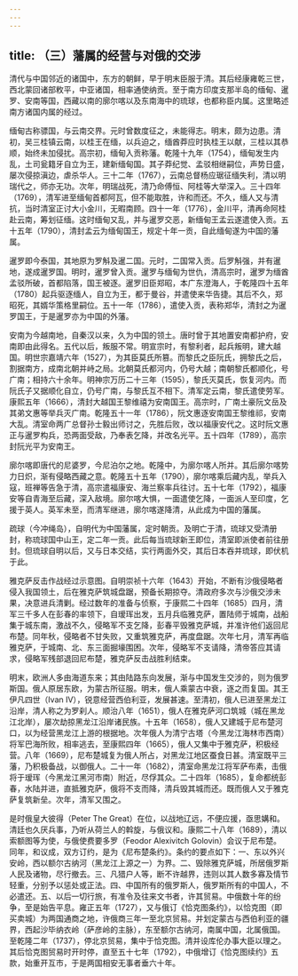 ```yaml
---
---
---
```

title: （三）藩属的经营与对俄的交涉
---



清代与中国邻近的诸国中，东方的朝鲜，早于明末臣服于清。其后经康雍乾三世，西北蒙回诸部敉平，中亚诸国，相率通使纳贡。至于南方印度支那半岛的缅甸、暹罗、安南等国，西藏以南的廓尔喀以及东南海中的琉球，也都称臣内属。这里略述南方诸国内属的经过。

缅甸古称骠国，与云南交界。元时曾数度征之，未能得志。明末，颇为边患。清初，吴三桂镇云南，以桂王在缅，以兵迫之，缅酋莽应时执桂王以献，三桂以其恭顺，始终未加侵扰。高宗初，缅甸入贡称藩。乾隆十九年（1754），缅甸发生内乱，土司瓮籍牙自立为王，建新缅甸国。其子莽纪觉、孟驳相继嗣位，声势日盛，屡次侵掠滇边，虐杀华人。三十二年（1767），云南总督杨应琚征缅失利，清以明瑞代之，师亦无功。次年，明瑞战死，清乃命傅恒、阿桂等大举深入。三十四年（1769），清军进至缅甸首都阿瓦，但不能取胜，许和而还。不久，缅人又与清抗，当时清室正讨大小金川，无暇南顾。四十一年（1776），金川平，清再命阿桂赴云南，筹划征缅。这时缅甸又乱，并与暹罗交恶，新缅甸王孟云遂遣使入贡。五十五年（1790），清封孟云为缅甸国王，规定十年一贡，自此缅甸遂为中国的藩属。

暹罗即今泰国，其地原为罗斛及暹二国。元时，二国常入贡。后罗斛强，并有暹地，遂成暹罗国。明时，暹罗曾入贡。暹罗与缅甸为世仇，清高宗时，暹罗为缅酋孟驳所破，首都陷落，国王被逐。暹罗旧臣郑昭，本广东澄海人，于乾隆四十五年（1780）起兵驱逐缅人，自立为王，都于曼谷，并遣使来华告捷。其后不久，郑昭死，其婿华策格里嗣位。五十一年（1786），遣使入贡，表称郑华，清封之为暹罗国王，于是暹罗亦为中国的外藩。

安南为今越南地，自秦汉以来，久为中国的领土。唐时曾于其地置安南都护府，安南即由此得名。五代以后，叛服不常。明宣宗时，有黎利者，起兵叛明，建大越国。明世宗嘉靖六年（1527），为其臣莫氏所篡。而黎氏之臣阮氏，拥黎氏之后，割据南方，成南北朝并峙之局。北朝莫氏都河内，仍号大越；南朝黎氏都顺化，号广南；相持六十余年。明神宗万历二十三年（1595），黎氏灭莫氏，恢复河内。而阮氏子又据顺化自立，仍号广南，与黎氏互不相下。清军定云南，黎氏遣使劳军。康熙五年（1666），清封大越国王黎维禧为安南国王。高宗时，广南土豪阮文岳及其弟文惠等举兵灭广南。乾隆五十一年（1786），阮文惠逐安南国王黎维祁，安南大乱。清室命两广总督孙士毅出师讨之，先胜后败，改以福康安代之。这时阮文惠正与暹罗构兵，恐两面受敌，乃奉表乞降，并改名光平。五十四年（1789），高宗封阮光平为安南王。

廓尔喀即唐代的尼婆罗，今尼泊尔之地。乾隆中，为廓尔喀人所并。其后廓尔喀势力日炽，渐有侵略西藏之意。乾隆五十五年（1790），廓尔喀乘后藏内乱，举兵入寇，班禅等告急于清，高宗遣福康安、海兰察率兵往讨。五十七年（1792），福康安等自青海至后藏，深入敌境。廓尔喀大惧，一面遣使乞降，一面派人至印度，乞援于英人。英军未至，而清军继进，廓尔喀遂降清，从此成为中国的藩属。

疏球（今冲绳岛），自明代为中国藩属，定时朝贡。及明亡于清，琉球又受清册封，称琉球国中山王，定二年一贡。此后每当琉球新王即位，清室即派使者前往册封。但琉球自明以后，又与日本交结，实行两面外交，其后日本吞并琉球，即伏机于此。

雅克萨反击作战经过示意图。自明崇祯十六年（1643）开始，不断有沙俄侵略者侵入我国领土，后在雅克萨筑城盘踞，预备长期掠夺。清政府多次与沙俄交涉未果，决意进兵清剿。经过数年的准备与侦察，于康熙二十四年（1685）四月，清军三千多人在彭春的率领下，自瑷珲出发，五月兵临雅克萨，置陆师于城南，战船集于城东南，激战不久，侵略军不支乞降，彭春平毁雅克萨城，并准许他们返回尼布楚。同年秋，侵略者不甘失败，又重筑雅克萨，再度盘踞。次年七月，清军再临雅克萨，于城南、北、东三面掘壕围困。次年，侵略军不支请降，清帝答应其请求，侵略军残部退回尼布楚，雅克萨反击战胜利结束。

明末，欧洲人多由海道东来；其由陆路东向发展，渐与中国发生交涉的，则为俄罗斯国。俄人原居东欧，为蒙古所征服。明末，俄人乘蒙古中衰，逐之而复国。其王伊凡四世（Ivan Ⅳ），锐意经营西伯利亚，发展甚速。至清初，俄人已进至黑龙江沿岸，清人称之为罗刹人。顺治八年（1651），俄人在雅克萨河口筑城（城在黑龙江北岸），屡次劫掠黑龙江沿岸诸民族。十五年（1658），俄人又建城于尼布楚河口，以为经营黑龙江上游的根据地。次年俄人为清宁古塔（今黑龙江海林市西南）将军巴海所败，相率逃去，至康熙四年（1665），俄人又集中于雅克萨，积极经营。八年（1669），尼布楚城复为俄人所占，对黑龙江地区蚕食日甚。清室既平三藩，乃积极备战，以御俄人。二十一年（1682），清室命黑龙江将军萨布素，击俄将于瑷珲（今黑龙江黑河市南）附近，尽俘其众。二十四年（1685），复命都统彭春，水陆并进，直抵雅克萨，俄将不支而降，清兵毁其城而还。既而俄人又于雅克萨复筑新垒。次年，清军又围之。

是时俄皇大彼得（Peter The Great）在位，以战地辽远，不便应援，亟思媾和。清廷也久厌兵事，乃听从荷兰人的斡旋，与俄议和。康熙二十八年（1689），清以索额图等为使，与俄使费要多罗（Feodor Alexivitch Golovin）会议于尼布楚。同年，和议成，双方订约，是为《尼布楚条约》。条约的要点如下：一、东以外兴安岭，西以额尔古纳河（黑龙江上源之一）为界。二、毁除雅克萨城，所居俄罗斯人民及诸物，尽行撤去。三、凡猎户人等，断不许越界，违则以其人数多寡及情节轻重，分别予以惩处或正法。四、中国所有的俄罗斯人，俄罗斯所有的中国人，不必遣还。五、以后一切行旅，有准令及往来文书者，许其贸易。中俄数十年的纷争，至是始告平息。雍正五年（1727），又与俄订《恰克图条约》，以恰克图（即买卖城）为两国通商之地，许俄商三年一至北京贸易。并划定蒙古与西伯利亚的疆界，西起沙毕纳衣岭（萨彦岭的主脉），东至额尔古纳河，南属中国，北属俄国。至乾隆二年（1737），停北京贸易，集中于恰克图。清并设库伦办事大臣以理之。其后恰克图贸易时开时停，直至五十七年（1792），中俄增订《恰克图续约》五款，始重开互市，于是两国相安无事者垂六十年。